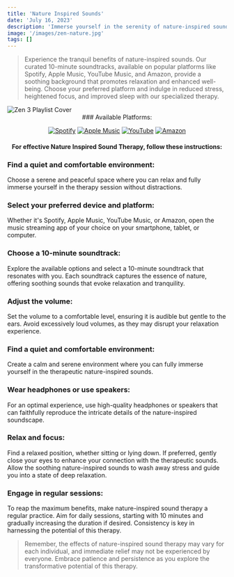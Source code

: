 ```yaml
---
title: 'Nature Inspired Sounds'
date: 'July 16, 2023'
description: 'Immerse yourself in the serenity of nature-inspired sounds for relaxation and well-being.'
image: '/images/zen-nature.jpg'
tags: []
---
```




<Blockquote>
Experience the tranquil benefits of nature-inspired sounds. Our curated 10-minute soundtracks, available on popular platforms like Spotify, Apple Music, YouTube Music, and Amazon, provide a soothing background that promotes relaxation and enhanced well-being. Choose your preferred platform and indulge in reduced stress, heightened focus, and improved sleep with our specialized therapy.
</Blockquote>

<Image src="/images/zen-nature.jpg" alt="Zen 3 Playlist Cover" />

<div align="center">
### Available Platforms:

[![Spotify](/images/streaming-icons/spotify.png)](https://www.spotify.com/)
[![Apple Music](/images/streaming-icons/apple-music.png)](https://www.apple.com/apple-music/)
[![YouTube](/images/streaming-icons/youtube.png)](https://www.youtube.com/)
[![Amazon](/images/streaming-icons/amazon.png)](https://www.amazon.com/)

#### For effective Nature Inspired Sound Therapy, follow these instructions:
</div>

### <Highlighter>Find a quiet and comfortable environment:</Highlighter>
Choose a serene and peaceful space where you can relax and fully immerse yourself in the therapy session without distractions.

### <Highlighter>Select your preferred device and platform:</Highlighter>
Whether it's Spotify, Apple Music, YouTube Music, or Amazon, open the music streaming app of your choice on your smartphone, tablet, or computer.

### <Highlighter>Choose a 10-minute soundtrack:</Highlighter>
Explore the available options and select a 10-minute soundtrack that resonates with you. Each soundtrack captures the essence of nature, offering soothing sounds that evoke relaxation and tranquility.

### <Highlighter>Adjust the volume: </Highlighter>
Set the volume to a comfortable level, ensuring it is audible but gentle to the ears. Avoid excessively loud volumes, as they may disrupt your relaxation experience.

### <Highlighter>Find a quiet and comfortable environment:</Highlighter>
Create a calm and serene environment where you can fully immerse yourself in the therapeutic nature-inspired sounds.

### <Highlighter>Wear headphones or use speakers:</Highlighter>
For an optimal experience, use high-quality headphones or speakers that can faithfully reproduce the intricate details of the nature-inspired soundscape.

### <Highlighter>Relax and focus:</Highlighter>
Find a relaxed position, whether sitting or lying down. If preferred, gently close your eyes to enhance your connection with the therapeutic sounds. Allow the soothing nature-inspired sounds to wash away stress and guide you into a state of deep relaxation.

### <Highlighter>Engage in regular sessions:</Highlighter>
To reap the maximum benefits, make nature-inspired sound therapy a regular practice. Aim for daily sessions, starting with 10 minutes and gradually increasing the duration if desired. Consistency is key in harnessing the potential of this therapy.

<Blockquote>
Remember, the effects of nature-inspired sound therapy may vary for each individual, and immediate relief may not be experienced by everyone. Embrace patience and persistence as you explore the transformative potential of this therapy.
</Blockquote>